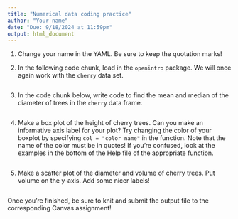 ```yaml
---
title: "Numerical data coding practice"
author: "Your name"
date: "Due: 9/18/2024 at 11:59pm"
output: html_document
---
```


1.  Change your name in the YAML. Be sure to keep the quotation marks!

2.  In the following code chunk, load in the `openintro` package. We will once again work with the `cherry` data set.

```r

```

3.  In the code chunk below, write code to find the mean and median of the diameter of trees in the `cherry` data frame.

```r

```

4.  Make a box plot of the height of cherry trees. Can you make an informative axis label for your plot? Try changing the color of your boxplot by specifying `col = "color name"` in the function. Note that the name of the color must be in quotes! If you're confused, look at the examples in the bottom of the Help file of the appropriate function.

```r

```

5.  Make a scatter plot of the diameter and volume of cherry trees. Put volume on the y-axis. Add some nicer labels!

```r

```

Once you're finished, be sure to knit and submit the output file to the corresponding Canvas assignment!
